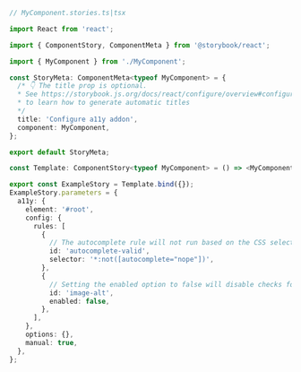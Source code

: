 ```ts
// MyComponent.stories.ts|tsx

import React from 'react';

import { ComponentStory, ComponentMeta } from '@storybook/react';

import { MyComponent } from './MyComponent';

const StoryMeta: ComponentMeta<typeof MyComponent> = {
  /* 👇 The title prop is optional.
  * See https://storybook.js.org/docs/react/configure/overview#configure-story-loading 
  * to learn how to generate automatic titles
  */
  title: 'Configure a11y addon',
  component: MyComponent,
};

export default StoryMeta;

const Template: ComponentStory<typeof MyComponent> = () => <MyComponent />;

export const ExampleStory = Template.bind({});
ExampleStory.parameters = {
  a11y: {
    element: '#root',
    config: {
      rules: [
        {
          // The autocomplete rule will not run based on the CSS selector provided
          id: 'autocomplete-valid',
          selector: '*:not([autocomplete="nope"])',
        },
        {
          // Setting the enabled option to false will disable checks for this particular rule on all stories.
          id: 'image-alt',
          enabled: false,
        },
      ],
    },
    options: {},
    manual: true,
  },
};
```